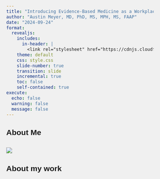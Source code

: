 ```yaml
---
title: "Introducing Evidence-Based Medicine as a Workplace-Based Assessment"
author: "Austin Meyer, MD, PhD, MS, MPH, MS, FAAP"
date: "2024-09-24"
format: 
  revealjs:
    includes:
      in-header: |
        <link rel="stylesheet" href="https://cdnjs.cloudflare.com/ajax/libs/normalize/8.0.1/normalize.min.css"/>
    theme: default
    css: style.css
    slide-number: true
    transition: slide
    incremental: true
    toc: false
    self-contained: true
execute: 
  echo: false
  warning: false
  message: false
---
```


## About Me

![](pics.png){fig-align="center"}
---

## About my work

```{=html}
<!DOCTYPE html>
<html lang="en">
<head>
  <meta charset="UTF-8">
  <title>Sequential Image Fly In from Random Directions</title>
  <meta name="viewport" content="width=device-width, initial-scale=1.0">
  <style>
    /* Reset default margins and paddings */
    * {
      margin: 0;
      padding: 0;
      box-sizing: border-box;
    }

    /* Set body and html to occupy full viewport */
    body, html {
      width: 100%;
      height: 100%;
      overflow: hidden; /* Prevent scrollbars when images move */
      background-color: #f0f0f0; /* Optional: background color */
      position: relative;
      font-family: Arial, sans-serif;
    }

    /* Container to hold images */
    .container {
      position: relative;
      width: 100%;
      height: 100%;
    }

    /* Style for images */
    .fly-image {
      position: absolute;
      width: 300px; /* Adjust size as needed */
      transition: transform 1s ease-in-out, opacity 1s ease-in-out;
      cursor: pointer;
      z-index: 10; /* Ensure images are on top */
      opacity: 0; /* Initially hidden */
      /* Initially position images off-screen; set via JavaScript */
    }

    /* Initial positions for demonstration */
    .fly-image:nth-child(1) {
      top: 10%;
      left: 20%;
    }

    .fly-image:nth-child(2) {
      top: 30%;
      left: 70%;
    }

    .fly-image:nth-child(3) {
      top: 50%;
      left: 20%;
    }

    .fly-image:nth-child(4) {
      top: 10%;
      left: 60%;
    }

    .fly-image:nth-child(5) {
      top: 60%;
      left: 60%;
    }

    .fly-image:nth-child(6) {
      top: 40%;
      left: 10%;
    }

    .fly-image:nth-child(7) {
      top: 60%;
      left: 30%;
    }

    .fly-image:nth-child(8) {
      top: 30%;
      left: 40%;
    }

    /* Class to trigger fly-in */
    .fly-in {
      transform: translate(0, 0);
      opacity: 1;
    }
  </style>
</head>
<body>
  <div class="container">
    <!-- Eight images as per user request -->
    <img src="figs/s1.png" alt="Image 1" class="fly-image">
    <img src="figs/s2.png" alt="Image 2" class="fly-image">
    <img src="figs/s3.png" alt="Image 3" class="fly-image">
    <img src="figs/s4.png" alt="Image 4" class="fly-image">
    <img src="figs/s5.png" alt="Image 5" class="fly-image">
    <img src="figs/s6.png" alt="Image 6" class="fly-image">
    <img src="figs/s7.png" alt="Image 7" class="fly-image">
    <img src="figs/s8.png" alt="Image 8" class="fly-image">
  </div>

  <script>
    document.addEventListener('DOMContentLoaded', () => {
      const images = document.querySelectorAll('.fly-image');
      let currentIndex = 0; // To track which image to move next

      // Define possible directions with their corresponding translate multipliers
      const directions = [
        { x: -10, y: 0 },    // Left
        { x: 10, y: 0 },     // Right
        { x: 0, y: -10 },    // Top
        { x: 0, y: 10 },     // Bottom
        { x: -10, y: -5 }, // Top-Left
        { x: 0, y: 0 },  // Top-Right
        { x: -10, y: 5 },  // Bottom-Left
        { x: 5, y: 10 }    // Bottom-Right
      ];

      
      // Store original positions and assigned directions to allow resetting
      const imageData = [];

      // Function to calculate and set initial off-screen position based on direction
      function setInitialPosition(image, direction) {
        // Apply initial transform to move the image off-screen
        image.style.transform = `translate(${direction.x}px, ${direction.y}px)`;
      }

      // Assign random direction and set initial position for each image
      images.forEach((image, index) => {
        // Assign a random direction to each image
        const randomDirection = directions[Math.floor(Math.random() * directions.length)];
        imageData.push({
          originalLeft: parseFloat(window.getComputedStyle(image).left),
          originalTop: parseFloat(window.getComputedStyle(image).top),
          direction: randomDirection
        });

        // Set initial transform based on random direction to position off-screen
        setInitialPosition(image, randomDirection);
      });

      // Function to fly in a single image
      function flyInImage(index) {
        if (index >= images.length || index < 0) {
          // Out of bounds; do nothing
          return;
        }

        const image = images[index];
        image.classList.add('fly-in'); // Add class to trigger fly-in
        currentIndex = index + 1; // Update currentIndex for next advancement
      }

      // Function to fly out a single image (reverse fly-in)
      function flyOutImage(index) {
        if (index >= images.length || index < 0) {
          // Out of bounds; do nothing
          return;
        }

        const image = images[index];
        image.classList.remove('fly-in'); // Remove class to trigger fly-out
        currentIndex = index; // Update currentIndex for next reverse advancement
      }

      // Event listener for left clicks to advance forward
      document.addEventListener('click', (event) => {
        // Ensure it's a left click (event.button === 0)
        if (event.button === 0) {
          if (currentIndex < images.length) {
            flyInImage(currentIndex);
          }
        }
      });

      // Event listener for right clicks to advance backward
      document.addEventListener('contextmenu', (event) => {
        event.preventDefault(); // Prevent the context menu from appearing

        // Determine the index to fly out
        if (currentIndex > 0) {
          flyOutImage(currentIndex - 1);
        }
      });

      // Remove individual image click events
      // (No need to remove since they are not added anymore)

      // Adjust positions on window resize by resetting images
      window.addEventListener('resize', () => {
        // Optionally, reset all images on resize to ensure they are fully visible
        // Alternatively, implement responsive adjustments as needed
        // For simplicity, we'll reset all images
        images.forEach((image, index) => {
          image.classList.remove('fly-in'); // Remove fly-in class
          setInitialPosition(image, imageData[index].direction); // Move back off-screen
        });
        currentIndex = 0; // Reset index
      });
    });
  </script>
</body>
</html>
```

---

# Overview

1. Motivating EBM as a Workplace-Based Assessment
2. Enhancing the Quality of Medical Students' EBM Presentations
3. Evaluation and Feedback for EBM Presentations

---

# Motivating EBM was a WBA

---

## WBAs as a Bridge Between Theory and Practice

- Traditional classroom-based EBM teaching often fails to translate into clinical skills.
- WBAs enable students to **apply EBM** in real-time, working with actual patients.
- Integration of EBM into WBAs provides a **continuous learning process**, improving knowledge retention and clinical decision-making. 

\n\n\n\n\n\n\n\n
- **Reference**: Coomarasamy & Khan (2004): *What is the evidence that postgraduate teaching in
evidence based medicine changes anything?*

---

## Utilizing Case-Based Learning to Apply EBM

- **Benefits:**
  - Enhances critical thinking and decision-making skills.
  - Bridges the gap between theory and clinical practice.
  - Fosters teamwork and communication among learners.
- Case-based learning significantly improves EBM knowledge and application. 

\n\n\n\n\n\n\n\n
- **Reference**: Young T, Rohwer A, Volmink J, Clarke M. *What are the effects of teaching evidence-based health care (EBHC)? Overview of systematic reviews.*

---

## Benefits of Clinical Integration of EBM through WBAs

- **Increases clinical relevance**: Students apply PICO questions directly related to patient care.
- **Improves retention**: WBAs reinforce the application of EBM principles in real clinical scenarios, improving retention compared to standalone methods.
- **Enhances behavior**: Clinically integrated WBAs lead to better behavior change, such as literature review habits and evidence application.

\n\n\n\n\n\n\n\n
- **Reference**: Coomarasamy & Khan (2004): *What is the evidence that postgraduate teaching in
evidence based medicine changes anything?*

---

## Essential Components of EBM in WBAs

- **Problem Formulation**: Students develop clinically relevant PICO questions during rounds.
- **Critical Appraisal**: Students assess literature for relevance and validity directly in patient care scenarios.
- **Application**: EBM findings are immediately applied to patient management, bridging theory and practice.

\n\n\n\n\n\n\n\n
- **Reference**: Kasai et al. (2024): *Effect of a workplace-based learning program on clerkship students’ behaviors and attitudes toward evidence-based medicine practice.*

---

## Structured Feedback and Reflection in WBAs

- **Structured Feedback**: Feedback on EBM presentations helps students refine their skills and improve their understanding of clinical applicability.
- **Reflection**: Encouraging students to reflect on their EBM processes reinforces continuous learning and helps integrate evidence into future patient care.

\n\n\n\n\n\n\n\n
- **Reference**: Kasai et al. (2024): *Effect of a workplace-based learning program on clerkship students’ behaviors and attitudes toward evidence-based medicine practice.*

---

## Challenges in Implementing EBM as a WBA

- **Time Constraints**: Faculty often struggle to integrate EBM teaching into busy clinical schedules.
- **Varying Student (and faculty) Preparedness**: Differences in prior EBM knowledge can impact the effectiveness.
- **Sustaining Long-Term Behavior Change**: EBM behavior may diminish over time without continuous reinforcement.

---

## Students’ Perspective on EBM Teaching in WBAs

- **Positive Reception**: A systematic review found that students generally have a positive perception of learning EBM through practical applications.
- **Increased Engagement**: WBAs make EBM more engaging as students actively formulate clinical questions and apply evidence to real patients.
- **Improved Skills**: Evidence shows improved critical thinking and decision-making skills when students are assessed via WBAs that integrate EBM principles.

\n\n\n\n\n\n\n\n
- **Reference**: *Effectiveness of Teaching Evidence-Based Medicine to Undergraduate Medical Students: A BEME Systematic Review* (2024).

---

# Enhancing the Quality of Medical Students' EBM Presentations

--- 

## Importance of Asking Answerable Questions

- **EBM Foundation**: The first step in EBM is formulating clear, answerable clinical questions using the PICO framework (Patient, Intervention, Comparison, Outcome).
- **Types of Questions**: 
  - Background: General knowledge about a condition or intervention.
  - Foreground: Specific knowledge to inform clinical decisions (PICO format).

- Example:
  - P: Patient with hypertension, I: Lifestyle changes, C: Medication, O: Blood pressure reduction.

\n\n\n\n\n\n\n\n
- **Reference**: *How to Practice and Teach EBM*: Asking answerable questions is a crucial skill in EBM (Chapter 1).

---

## Teaching Strategies for Asking Better Questions

- **Role Modeling**: Faculty should demonstrate the process of turning clinical uncertainty into answerable questions during rounds.
- **Interactive Methods**: Group activities where students formulate and refine clinical questions with peer and mentor feedback.

\n\n\n\n\n\n\n\n
- **Reference**: *How to Practice and Teach EBM* (Chapter 1): Role modeling and interactive teaching enhance question formulation skills.

---

## Acquiring the Best Evidence for EBM

- **Key Resources**: Teach students how to efficiently use preappraised sources (e.g., Cochrane, UpToDate) for quick evidence retrieval.
- **Search Strategies**: Focus on systematic and strategic search techniques (e.g., using Boolean operators, medical subject headings (MeSH)) to find relevant studies.
- **Understanding Study Hierarchy**: Would prefer studies with inherently lower risk of bias.

\n\n\n\n\n\n\n\n
- **Reference**: *How to Practice and Teach EBM* (Chapter 2): Effective use of evidence sources is critical to successful EBM presentations.

---

## Appraising Evidence: Levels of Evidence

```r
library(ggplot2)

# Define levels of evidence
levels <- c("Systematic Reviews", 
            "Randomized Controlled Trials", 
            "Cohort Studies", 
            "Case-Control Studies", 
            "Expert Opinion")

# Create a data frame for the pyramid
df <- data.frame(
  Level = factor(levels, levels = rev(levels)),
  Value = 5:1,
  ymin = c(4, 3, 2, 1, 0),
  ymax = c(4.5, 5.5, 6.5, 7.5, 8.5)
)

# Define a custom color palette (from darker to lighter blue)
blue_palette <- rev(c("#4A97D5", "#6FAEE0", "#94C5EA", "#B9DCF5", "#E6F3FF"))

# Create the pyramid plot
ggplot(df, aes(xmin = 0, xmax = Value, ymin = ymin-2, ymax = ymax+2, fill = Level)) +
  geom_rect() +
  coord_flip() +
  scale_fill_manual(values = blue_palette) +  # Use custom color palette
  scale_y_continuous(breaks = 1:5, labels = NULL, expand = c(0, 0)) +
  scale_x_continuous(expand = c(0, 0), limits = c(0, 5), labels = NULL) +
  theme_minimal() +
  theme(
    axis.title = element_blank(),
    axis.text = element_blank(),
    axis.ticks = element_blank(),
    legend.position = "none",
    panel.grid = element_blank(),
    plot.margin = margin(10, 10, 10, 10)
  ) +
  geom_text(
    aes(x = Value - 0.5, y = (ymin + ymax) / 2, label = Level),
    hjust = 0.5, vjust = 0.5, size = 5, color = "black"
  )
```

---

## Teaching the Evidence Search Process

- **Educational Prescriptions**: Assign students clinical questions and guide them through the search process to find answers.
- **Practical Exercises**: Incorporate case-based learning where students are required to locate and appraise evidence for their cases.

\n\n\n\n\n\n\n\n
- **Reference**: *How to Practice and Teach EBM* (Chapter 2): Effective teaching involves guiding students through the evidence search process.

---

## Appraising Evidence for EBM Presentations

- **Critical Appraisal**: Teach students how to evaluate the validity, relevance, and applicability of research.
- **Key Appraisal Criteria**:
  - **Study Design**: experimental vs. observational studies.
  - **Bias Assessment**: How to detect selection bias, performance bias, and publication bias.
  - **Strength of Evidence**: Use established tools like GRADE to assess evidence quality.

\n\n\n\n\n\n\n\n
- **Reference**: *How to Practice and Teach EBM* (Chapter 3): Critical appraisal is essential for applying evidence effectively.

---

## Understanding study type and its analysis

```{=html}
<div id="study-design-flow"></div>
<link href="https://unpkg.com/reactflow@11.11.4/dist/style.css" rel="stylesheet" />
<script src="https://unpkg.com/react@18/umd/react.production.min.js"></script>
<script src="https://unpkg.com/react-dom@18/umd/react-dom.production.min.js"></script>
<script src="https://cdn.jsdelivr.net/npm/reactflow@11.11.4/dist/umd/index.min.js"></script>
<script src="flow-diagram-widget/dist/widget.js"></script>
<script>
  document.addEventListener('DOMContentLoaded', function() {
    if (typeof StudyDesignFlowWidget !== 'undefined' &&
        typeof StudyDesignFlowWidget.initStudyDesignFlowWidget === 'function') {
      StudyDesignFlowWidget.initStudyDesignFlowWidget(document.getElementById('study-design-flow'));
    } else {
      console.error('StudyDesignFlowWidget not found or initialization function not available');
      document.getElementById('study-design-flow').innerHTML = 'Error loading widget';
    }
  });
</script>
```

---

## GRADE to assess risk of bias

![](figs/grade.png){fig-align="center" width="500px"}

[GRADE Assessment Training from Cochrane](https://training.cochrane.org/grade-approach)

---

## Enhancing Students’ Appraisal Skills

- **Group Appraisal Sessions**: Encourage group discussions and collaborative appraisal to improve skills.
- **Use of Checklists**: Introduce students to critical appraisal checklists (e.g., CASP, CONSORT) to structure their evaluations.

\n\n\n\n\n\n\n\n
- **Reference**: *How to Practice and Teach EBM* (Chapter 3): Collaborative appraisal improves students’ understanding and application of evidence.

---

## CASP for critical appraisal

![](figs/casp.png){fig-align="center" width="800px"}

[CASP checklists for critically appraising an article](https://casp-uk.net/casp-tools-checklists)

---

# Evaluation and Feedback for EBM Presentations

---

## Structured Feedback in EBM Presentations
- **Pendleton’s Rules**:
  - **Self-Assessment**: The learner reflects on their performance.
  - **Positive Feedback**: Supervisor provides specific, positive remarks on strengths.
  - **Constructive Feedback**: Areas for improvement are identified.
  - **Action Plan**: The learner outlines steps for improvement.

- **Benefits**:
  - Promotes reflection and continuous learning.
  - Ensures feedback is balanced, constructive, and actionable.

\n\n\n\n\n\n\n\n
- **Reference**: Pendleton, E. J., George, C., Wallis, M., & Kogan, J. (1984). *A model of feedback in clinical medical education*. Medical Education, 18(6), 343–348.

---

![](figs/ebm_form.png){width="500px" fig-align="center"}

### **This is what the form will look like**

---

# The End